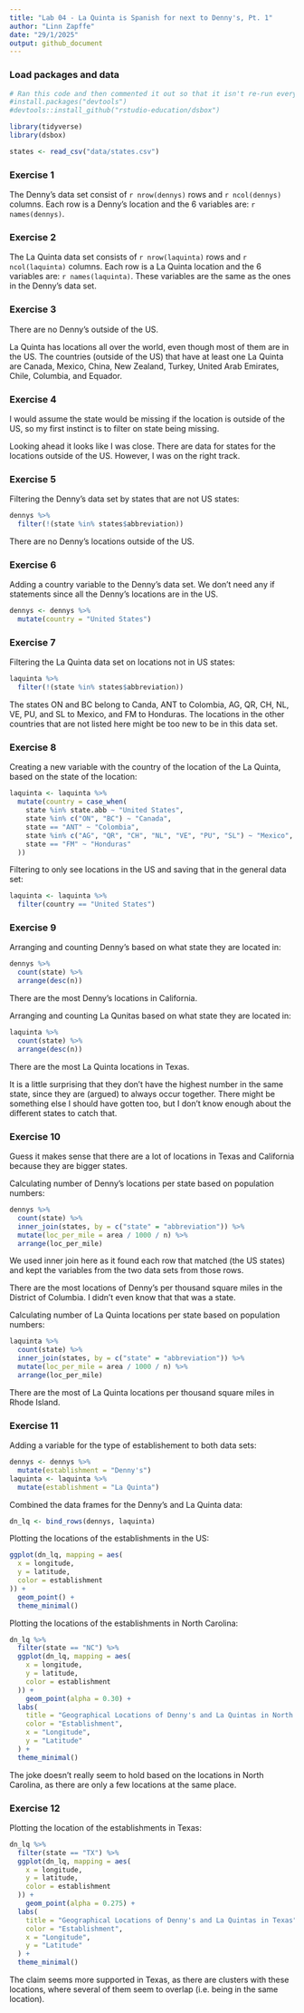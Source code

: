 ```yaml
---
title: "Lab 04 - La Quinta is Spanish for next to Denny's, Pt. 1"
author: "Linn Zapffe"
date: "29/1/2025"
output: github_document
---
```


### Load packages and data

```r
# Ran this code and then commented it out so that it isn't re-run everytime this document is knitted
#install.packages("devtools")
#devtools::install_github("rstudio-education/dsbox")
```


```r
library(tidyverse) 
library(dsbox) 
```

```r
states <- read_csv("data/states.csv")
```

### Exercise 1

The Denny's data set consist of `r nrow(dennys)` rows and `r ncol(dennys)` columns. Each row is a Denny's location and the 6 variables are: `r names(dennys)`.


### Exercise 2

The La Quinta data set consists of `r nrow(laquinta)` rows and `r ncol(laquinta)` columns. Each row is a La Quinta location and the 6 variables are: `r names(laquinta)`. These variables are the same as the ones in the Denny's data set.

### Exercise 3

There are no Denny's outside of the US.

La Quinta has locations all over the world, even though most of them are in the US. The countries (outside of the US) that have at least one La Quinta are Canada, Mexico, China, New Zealand, Turkey, United Arab Emirates, Chile, Columbia, and Equador.

### Exercise 4

I would assume the state would be missing if the location is outside of the US, so my first instinct is to filter on state being missing.

Looking ahead it looks like I was close. There are data for states for the locations outside of the US. However, I was on the right track.

### Exercise 5

Filtering the Denny's data set by states that are not US states:

```r
dennys %>%
  filter(!(state %in% states$abbreviation))
```

There are no Denny's locations outside of the US.

### Exercise 6

Adding a country variable to the Denny's data set. We don't need any if statements since all the Denny's locations are in the US.

```r
dennys <- dennys %>%
  mutate(country = "United States")
```


### Exercise 7

Filtering the La Quinta data set on locations not in US states:

```r
laquinta %>%
  filter(!(state %in% states$abbreviation))
```

The states ON and BC belong to Canda, ANT to Colombia, AG, QR, CH, NL, VE, PU, and SL to Mexico, and FM to Honduras. The locations in the other countries that are not listed here might be too new to be in this data set.

### Exercise 8

Creating a new variable with the country of the location of the La Quinta, based on the state of the location:

```r
laquinta <- laquinta %>%
  mutate(country = case_when(
    state %in% state.abb ~ "United States",
    state %in% c("ON", "BC") ~ "Canada",
    state == "ANT" ~ "Colombia",
    state %in% c("AG", "QR", "CH", "NL", "VE", "PU", "SL") ~ "Mexico",
    state == "FM" ~ "Honduras"
  ))
```


Filtering to only see locations in the US and saving that in the general data set:

```r
laquinta <- laquinta %>%
  filter(country == "United States")
```

### Exercise 9

Arranging and counting Denny's based on what state they are located in:

```r
dennys %>%
  count(state) %>%
  arrange(desc(n))
```

There are the most Denny's locations in California.


Arranging and counting La Qunitas based on what state they are located in:

```r
laquinta %>%
  count(state) %>%
  arrange(desc(n))
```

There are the most La Quinta locations in Texas.

It is a little surprising that they don't have the highest number in the same state, since they are (argued) to always occur together. There might be something else I should have gotten too, but I don't know enough about the different states to catch that.

### Exercise 10

Guess it makes sense that there are a lot of locations in Texas and California because they are bigger states.

Calculating number of Denny's locations per state based on population numbers:

```r
dennys %>%
  count(state) %>%
  inner_join(states, by = c("state" = "abbreviation")) %>% 
  mutate(loc_per_mile = area / 1000 / n) %>% 
  arrange(loc_per_mile)
```

We used inner join here as it found each row that matched (the US states) and kept the variables from the two data sets from those rows.

There are the most locations of Denny's per thousand square miles in the District of Columbia. I didn't even know that that was a state.

Calculating number of La Quinta locations per state based on population numbers:

```r
laquinta %>%
  count(state) %>%
  inner_join(states, by = c("state" = "abbreviation")) %>% 
  mutate(loc_per_mile = area / 1000 / n) %>% 
  arrange(loc_per_mile)
```

There are the most of La Quinta locations per thousand square miles in Rhode Island.


### Exercise 11

Adding a variable for the type of establishement to both data sets:

```r
dennys <- dennys %>%
  mutate(establishment = "Denny's")
laquinta <- laquinta %>%
  mutate(establishment = "La Quinta")
```


Combined the data frames for the Denny's and La Quinta data:

```r
dn_lq <- bind_rows(dennys, laquinta)
```


Plotting the locations of the establishments in the US:

```r
ggplot(dn_lq, mapping = aes(
  x = longitude,
  y = latitude,
  color = establishment
)) +
  geom_point() +
  theme_minimal()
```


Plotting the locations of the establishments in North Carolina:

```r
dn_lq %>% 
  filter(state == "NC") %>% 
  ggplot(dn_lq, mapping = aes(
    x = longitude,
    y = latitude,
    color = establishment
  )) +
    geom_point(alpha = 0.30) +
  labs(
    title = "Geographical Locations of Denny's and La Quintas in North Carolina",
    color = "Establishment",
    x = "Longitude",
    y = "Latitude"
  ) + 
  theme_minimal()
```

The joke doesn't really seem to hold based on the locations in North Carolina, as there are only a few locations at the same place.


### Exercise 12

Plotting the location of the establishments in Texas:

```r
dn_lq %>% 
  filter(state == "TX") %>% 
  ggplot(dn_lq, mapping = aes(
    x = longitude,
    y = latitude,
    color = establishment
  )) +
    geom_point(alpha = 0.275) +
  labs(
    title = "Geographical Locations of Denny's and La Quintas in Texas",
    color = "Establishment",
    x = "Longitude",
    y = "Latitude"
  ) +
  theme_minimal()
```

The claim seems more supported in Texas, as there are clusters with these locations, where several of them seem to overlap (i.e. being in the same location).